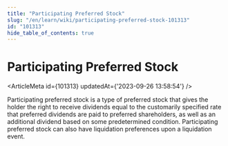 ```yaml
---
title: "Participating Preferred Stock"
slug: "/en/learn/wiki/participating-preferred-stock-101313"
id: "101313"
hide_table_of_contents: true
---
```



# Participating Preferred Stock

<ArticleMeta id={101313} updatedAt={'2023-09-26 13:58:54'} />
<div className='border-solid border-b border-t-0 my-4 border-[var(--ifm-color-gray-300)]' />

Participating preferred stock is a type of preferred stock that gives the holder the right to receive dividends equal to the customarily specified rate that preferred dividends are paid to preferred shareholders, as well as an additional dividend based on some predetermined condition. Participating preferred stock can also have liquidation preferences upon a liquidation event.
